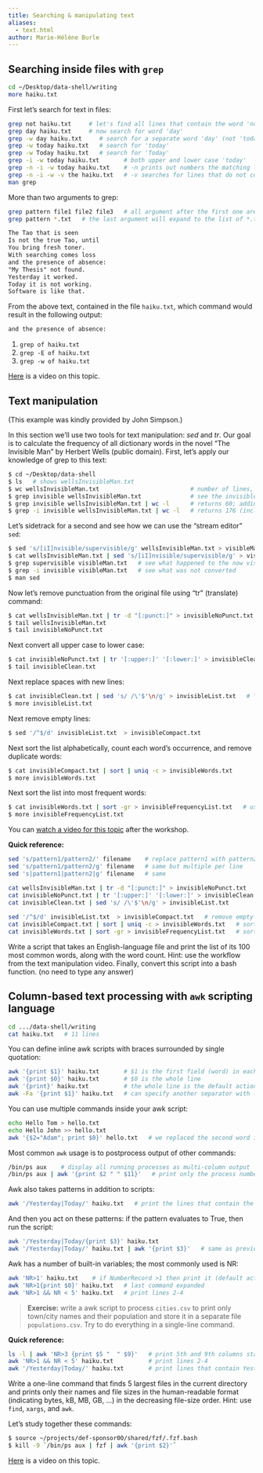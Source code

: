 ```yaml
---
title: Searching & manipulating text
aliases:
  - text.html
author: Marie-Hélène Burle
---
```


## Searching inside files with `grep`

```.bash
cd ~/Desktop/data-shell/writing
more haiku.txt
```

First let's search for text in files:

```.bash
grep not haiku.txt     # let's find all lines that contain the word 'not'
grep day haiku.txt     # now search for word 'day'
grep -w day haiku.txt     # search for a separate word 'day' (not 'today', etc.)
grep -w today haiku.txt   # search for 'today'
grep -w Today haiku.txt   # search for 'Today'
grep -i -w today haiku.txt       # both upper and lower case 'today'
grep -n -i -w today haiku.txt    # -n prints out numbers the matching lines
grep -n -i -w -v the haiku.txt   # -v searches for lines that do not contain 'the'
man grep
```

More than two arguments to grep:

```.bash
grep pattern file1 file2 file3   # all argument after the first one are assumed to be filenames
grep pattern *.txt   # the last argument will expand to the list of *.txt files
```

<!-- {{< question num="`dissecting a haiku`" >}} -->
```txt
The Tao that is seen
Is not the true Tao, until
You bring fresh toner.
With searching comes loss
and the presence of absence:
"My Thesis" not found.
Yesterday it worked.
Today it is not working.
Software is like that.
```
From the above text, contained in the file `haiku.txt`, which command would result in the following output:
```txt
and the presence of absence:
```
1. `grep of haiku.txt`
2. `grep -E of haiku.txt`
3. `grep -w of haiku.txt`
<!-- {{< /question >}} -->

[Here](https://youtu.be/mbZ8nB-V4zQ) is a video on this topic.

## Text manipulation

(This example was kindly provided by John Simpson.)

In this section we'll use two tools for text manipulation: *sed* and *tr*. Our goal is to calculate the
frequency of all dictionary words in the novel "The Invisible Man" by Herbert Wells (public
domain). First, let's apply our knowledge of grep to this text:

```sh
$ cd ~/Desktop/data-shell
$ ls   # shows wellsInvisibleMan.txt
$ wc wellsInvisibleMan.txt                          # number of lines, words, characters
$ grep invisible wellsInvisibleMan.txt              # see the invisible man
$ grep invisible wellsInvisibleMan.txt | wc -l      # returns 60; adding -w gives the same count
$ grep -i invisible wellsInvisibleMan.txt | wc -l   # returns 176 (includes: invisible Invisible INVISIBLE)
```

Let's sidetrack for a second and see how we can use the "stream editor" `sed`:

```sh
$ sed 's/[iI]nvisible/supervisible/g' wellsInvisibleMan.txt > visibleMan.txt   # make him visible
$ cat wellsInvisibleMan.txt | sed 's/[iI]nvisible/supervisible/g' > visibleMan.txt   # this also works (standard input)
$ grep supervisible visibleMan.txt   # see what happened to the now visible man
$ grep -i invisible visibleMan.txt   # see what was not converted
$ man sed
```

Now let's remove punctuation from the original file using "tr" (translate) command:

```sh
$ cat wellsInvisibleMan.txt | tr -d "[:punct:]" > invisibleNoPunct.txt    # tr only takes standard input
$ tail wellsInvisibleMan.txt
$ tail invisibleNoPunct.txt
```

Next convert all upper case to lower case:

```sh
$ cat invisibleNoPunct.txt | tr '[:upper:]' '[:lower:]' > invisibleClean.txt
$ tail invisibleClean.txt
```

Next replace spaces with new lines:

```sh
$ cat invisibleClean.txt | sed 's/ /\'$'\n/g' > invisibleList.txt   # \'$'\n is a shortcut for a new line
$ more invisibleList.txt
```

Next remove empty lines:

```sh
$ sed '/^$/d' invisibleList.txt  > invisibleCompact.txt
```

Next sort the list alphabetically, count each word's occurrence, and remove duplicate words:

```sh
$ cat invisibleCompact.txt | sort | uniq -c > invisibleWords.txt
$ more invisibleWords.txt
```

Next sort the list into most frequent words:

```sh
$ cat invisibleWords.txt | sort -gr > invisibleFrequencyList.txt   # use 'man sort'
$ more invisibleFrequencyList.txt
```

<!-- > **Exercise:** write a script 'countWords.sh' that takes a text file name as an argument, and returns -->
<!-- > the list of its 100 most common words, i.e. the script should be used as `./countWords.sh -->
<!-- > wellsInvisibleMan.txt`. The script should not leave any intermediate files. Or even better, write a -->
<!-- > function 'countWords()' taking a text file name as an argument. -->

<!-- 10-textManipulation.mkv -->
<!-- {{< yt 4IkHY84uUss 63 >}} -->
You can [watch a video for this topic](https://youtu.be/4IkHY84uUss) after the workshop.

**Quick reference:**
```sh
sed 's/pattern1/pattern2/' filename    # replace pattern1 with pattern2, one per line
sed 's/pattern1/pattern2/g' filename   # same but multiple per line
sed 's|pattern1|pattern2|g' filename   # same

cat wellsInvisibleMan.txt | tr -d "[:punct:]" > invisibleNoPunct.txt       # remove punctuation; tr only takes standard input
cat invisibleNoPunct.txt | tr '[:upper:]' '[:lower:]' > invisibleClean.txt # convert all upper case to lower case:
cat invisibleClean.txt | sed 's/ /\'$'\n/g' > invisibleList.txt            # replace spaces with new lines;
                                                                           # \'$'\n is a shortcut for a new line
sed '/^$/d' invisibleList.txt  > invisibleCompact.txt   # remove empty lines
cat invisibleCompact.txt | sort | uniq -c > invisibleWords.txt   # sort the list alphabetically, count each word's occurrence
cat invisibleWords.txt | sort -gr > invisibleFrequencyList.txt   # sort the list into most frequent words
```

<!-- {{< question num=39a >}} -->
Write a script that takes an English-language file and print the list of its 100 most common words, along with the word
count. Hint: use the workflow from the text manipulation video. Finally, convert this script into a bash function. (no
need to type any answer)
<!-- {{< /question >}} -->

## Column-based text processing with `awk` scripting language

```sh
cd .../data-shell/writing
cat haiku.txt   # 11 lines
```

You can define inline awk scripts with braces surrounded by single quotation:

```sh
awk '{print $1}' haiku.txt       # $1 is the first field (word) in each line => processing columns
awk '{print $0}' haiku.txt       # $0 is the whole line
awk '{print}' haiku.txt          # the whole line is the default action
awk -Fa '{print $1}' haiku.txt   # can specify another separator with -F ("a" in this case)
```

You can use multiple commands inside your awk script:

```sh
echo Hello Tom > hello.txt
echo Hello John >> hello.txt
awk '{$2="Adam"; print $0}' hello.txt   # we replaced the second word in each line with "Adam"
```

Most common `awk` usage is to postprocess output of other commands:

```sh
/bin/ps aux    # display all running processes as multi-column output
/bin/ps aux | awk '{print $2 " " $11}'   # print only the process number and the command
```

Awk also takes patterns in addition to scripts:

```sh
awk '/Yesterday|Today/' haiku.txt   # print the lines that contain the words Yesterday or Today
```

And then you act on these patterns: if the pattern evaluates to True, then run the script:

```sh
awk '/Yesterday|Today/{print $3}' haiku.txt
awk '/Yesterday|Today/' haiku.txt | awk '{print $3}'   # same as previous line
```

Awk has a number of built-in variables; the most commonly used is NR:

```sh
awk 'NR>1' haiku.txt    # if NumberRecord >1 then print it (default action), i.e. skip the first line
awk 'NR>1{print $0}' haiku.txt   # last command expanded
awk 'NR>1 && NR < 5' haiku.txt   # print lines 2-4
```

> **Exercise:** write a awk script to process `cities.csv` to print only town/city names and their
> population and store it in a separate file `populations.csv`. Try to do everything in a single-line
> command.

**Quick reference:**
```sh
ls -l | awk 'NR>3 {print $5 "  " $9}'   # print 5th and 9th columns starting with line 4
awk 'NR>1 && NR < 5' haiku.txt          # print lines 2-4
awk '/Yesterday|Today/' haiku.txt       # print lines that contain Yesterday or Today
```

<!-- {{< question num=41a >}} -->
Write a one-line command that finds 5 largest files in the current directory and prints only their names and file sizes
in the human-readable format (indicating bytes, kB, MB, GB, ...) in the decreasing file-size order. Hint: use `find`,
`xargs`, and `awk`.
<!-- {{< /question >}} -->

<!-- {{< question num=42 >}} -->
Let's study together these commands:
```sh
$ source ~/projects/def-sponsor00/shared/fzf/.fzf.bash
$ kill -9 `/bin/ps aux | fzf | awk '{print $2}'`
```
<!-- {{< /question >}} -->

[Here](https://youtu.be/BMrL7zoyJH8) is a video on this topic.

